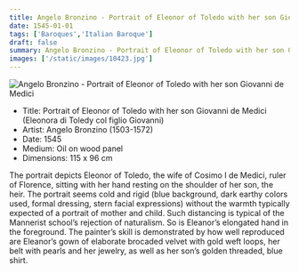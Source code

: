 ```yaml
---
title: Angelo Bronzino - Portrait of Eleonor of Toledo with her son Giovanni de Medici
date: 1545-01-01
tags: ['Baroques','Italian Baroque']
draft: false
summary: Angelo Bronzino - Portrait of Eleonor of Toledo with her son Giovanni de Medici (Eleonora di Toledy col figlio Giovanni)
images: ['/static/images/10423.jpg']
---
```


![Angelo Bronzino - Portrait of Eleonor of Toledo with her son Giovanni de Medici](/static/images/10423.jpg)

* Title: Portrait of Eleonor of Toledo with her son Giovanni de Medici (Eleonora di Toledy col figlio Giovanni)
* Artist: Angelo Bronzino (1503-1572)
* Date: 1545
* Medium: Oil on wood panel
* Dimensions: 115 x 96 cm

The portrait depicts Eleonor of Toledo, the wife of Cosimo I de Medici, ruler of Florence, sitting with her hand resting on the shoulder of her son, the heir. The portrait seems cold and rigid (blue background, dark earthy colors used, formal dressing, stern facial expressions) without the warmth typically expected of a portrait of mother and child. Such distancing is typical of the Mannerist school’s rejection of naturalism. So is Eleanor’s elongated hand in the foreground. The painter’s skill is demonstrated by how well reproduced are Eleanor’s gown of elaborate brocaded velvet with gold weft loops, her belt with pearls and her jewelry, as well as her son’s golden threaded, blue shirt.
